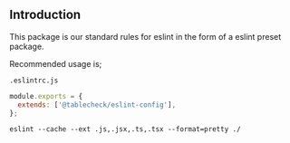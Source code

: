 
<Meta title="eslint-config/Introduction" />

## Introduction

This package is our standard rules for eslint in the form of a eslint preset package.

Recommended usage is;

`.eslintrc.js`

```js static
module.exports = {
  extends: ['@tablecheck/eslint-config'],
};
```

```shell static
eslint --cache --ext .js,.jsx,.ts,.tsx --format=pretty ./
```
